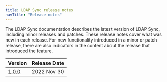 ```yaml
---
title: LDAP Sync release notes
navTitle: "Release notes"
---
```

The LDAP Sync documentation describes the latest version of LDAP Sync,
including minor releases and patches. These release notes
cover what was new in each release. For new functionality introduced
in a minor or patch release, there are also indicators in the content
about the release that introduced the feature.

|           Version           | Release Date |
| --------------------------- | ------------ |
| [1.0.0](ldap_sync_1.0.0_rel_notes) | 2022 Nov 30  |




